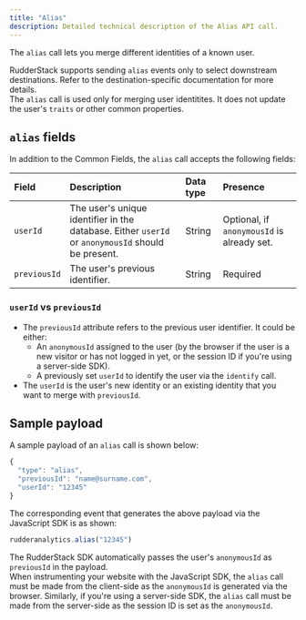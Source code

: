 ```yaml
---
title: "Alias"
description: Detailed technical description of the Alias API call.
---
```


The `alias` call lets you merge different identities of a known user.

<div class="infoBlock">
RudderStack supports sending <code class="inline-code">alias</code> events only to select downstream destinations. Refer to the <Link to="/destinations/streaming-destinations/">destination-specific documentation</Link> for more details.
</div>

<div class="warningBlock">
The <code class="inline-code">alias</code> call is used only for merging user identitites. It does not update the user's <code class="inline-code">traits</code> or other common properties.
</div>

## `alias` fields

In addition to the <Link to="/event-spec/standard-events/common-fields/">Common Fields</Link>, the `alias` call accepts the following fields:

| Field | Description | Data type | Presence |
| :-----| :-----------| :----------| :---------|
| `userId` | The user's unique identifier in the database. Either `userId` or `anonymousId` should be present. | String | Optional, if `anonymousId` is already set. |
| `previousId` | The user's previous identifier. | String | Required |

### `userId` vs `previousId`

- The `previousId` attribute refers to the previous user identifier. It could be either:
  - An `anonymousId` assigned to the user \(by the browser if the user is a new visitor or has not logged in yet, or the session ID if you're using a server-side SDK\).
  - A previously set `userId` to identify the user via the `identify` call.
- The `userId` is the user's new identity or an existing identity that you want to merge with `previousId`.

## Sample payload

A sample payload of an `alias` call is shown below:

```javascript
{
  "type": "alias",
  "previousId": "name@surname.com",
  "userId": "12345"
}
```

The corresponding event that generates the above payload via the <Link to="/sources/event-streams/sdks/rudderstack-javascript-sdk/">JavaScript SDK</Link> is as shown:

```javascript
rudderanalytics.alias("12345")
```

<div class="infoBlock">
The RudderStack SDK automatically passes the user's <code class="inline-code">anonymousId</code> as <code class="inline-code">previousId</code> in the payload.
</div>

<div class="warningBlock">
When instrumenting your website with the JavaScript SDK, the <code class="inline-code">alias</code> call must be made from the client-side as the <code class="inline-code">anonymousId</code> is generated via the browser. Similarly, if you're using a server-side SDK, the <code class="inline-code">alias</code> call must be made from the server-side as the session ID is set as the <code class="inline-code">anonymousId</code>.
</div>
